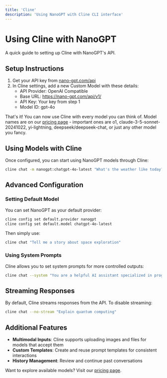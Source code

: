 ```yaml
---
title: 'Cline'
description: 'Using NanoGPT with Cline CLI interface'
---
```


# Using Cline with NanoGPT

A quick guide to setting up Cline with NanoGPT's API.

## Setup Instructions

1. Get your API key from [nano-gpt.com/api](https://nano-gpt.com/api)
2. In Cline settings, add a new Custom Model with these details:
   - API Provider: OpenAI Compatible
   - Base URL: https://nano-gpt.com/api/v1/
   - API Key: Your key from step 1
   - Model ID: gpt-4o

That's it! You can now use Cline with every model you can think of. Model names are on our [pricing page](https://nano-gpt.com/pricing) - important ones are o1, claude-3-5-sonnet-20241022, yi-lightning, deepseek/deepseek-chat, or just any other model you fancy.

## Using Models with Cline

Once configured, you can start using NanoGPT models through Cline:

```bash
cline chat -m nanogpt:chatgpt-4o-latest "What's the weather like today?"
```

## Advanced Configuration

### Setting Default Model

You can set NanoGPT as your default provider:

```bash
cline config set default.provider nanogpt
cline config set default.model chatgpt-4o-latest
```

Then simply use:

```bash
cline chat "Tell me a story about space exploration"
```

### Using System Prompts

Cline allows you to set system prompts for more controlled outputs:

```bash
cline chat --system "You are a helpful AI assistant specialized in programming" "How do I implement a binary search tree in Python?"
```

## Streaming Responses

By default, Cline streams responses from the API. To disable streaming:

```bash
cline chat --no-stream "Explain quantum computing"
```

## Additional Features

- **Multimodal Inputs**: Cline supports uploading images and files for models that accept them
- **Custom Templates**: Create and reuse prompt templates for consistent interactions
- **History Management**: Review and continue past conversations

Want to explore available models? Visit our [pricing page](https://nano-gpt.com/pricing). 